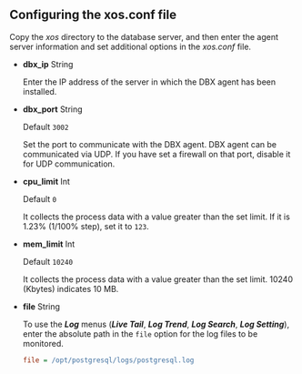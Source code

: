 ## Configuring the xos.conf file

Copy the _xos_ directory to the database server, and then enter the agent server information and set additional options in the _xos.conf_ file.

-   **dbx_ip** <span class='type'>String</span>

    Enter the IP address of the server in which the DBX agent has been installed.  
-   **dbx_port** <span class='type'>String</span>

    Default `3002`

    Set the port to communicate with the DBX agent. DBX agent can be communicated via UDP. If you have set a firewall on that port, disable it for UDP communication.  
-   **cpu_limit** <span class='type'>Int</span>

    Default `0`

    It collects the process data with a value greater than the set limit. If it is 1.23% (1/100% step), set it to `123`.  
-   **mem_limit** <span class='type'>Int</span>

    Default `10240`

    It collects the process data with a value greater than the set limit. 10240 (Kbytes) indicates 10 MB.

<InDoc product='postgresql,mysql'>

-   **file** <span class='type'>String</span>

    To use the **_Log_** menus (**_Live Tail_**, **_Log Trend_**, **_Log Search_**, **_Log Setting_**), enter the absolute path in the `file` option for the log files to be monitored.

    ```ini title='xos.conf'
    file = /opt/postgresql/logs/postgresql.log
    ```

</InDoc>
